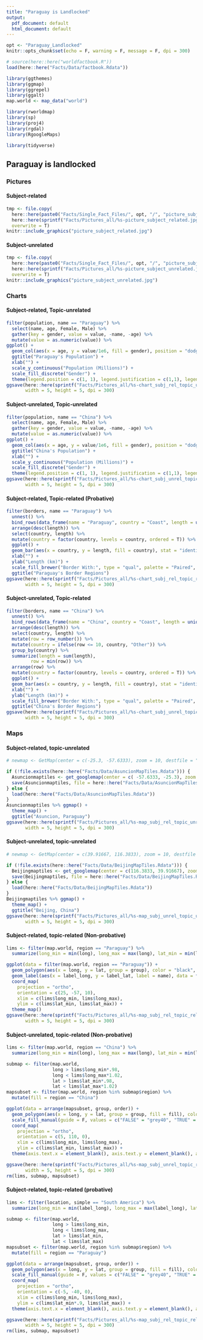 ```yaml
---
title: "Paraguay is Landlocked"
output: 
  pdf_document: default
  html_document: default
---
```


```r
opt <- "Paraguay_Landlocked"
knitr::opts_chunk$set(echo = F, warning = F, message = F, dpi = 300)

# source(here::here("worldfactbook.R"))
load(here::here("Facts/Data/factbook.Rdata"))

library(ggthemes)
library(ggmap)
library(ggrepel)
library(ggalt)
map.world <- map_data("world")

library(rworldmap)
library(sp)
library(proj4)
library(rgdal)
library(RgoogleMaps)

library(tidyverse)

```

## Paraguay is landlocked


### Pictures

#### Subject-related

```r
tmp <- file.copy(
  here::here(paste0("Facts/Single_Fact_Files/", opt, "/", "picture_subject_related.jpg")),
  here::here(sprintf("Facts/Pictures_all/%s-picture_subject_related.jpg", opt)), 
  overwrite = T)
knitr::include_graphics("picture_subject_related.jpg")
```
<!-- Source: http://www.moveabroadnow.com/wp-content/uploads/iguazu-falls-paraguay.jpg-->

#### Subject-unrelated

```r
tmp <- file.copy(
  here::here(paste0("Facts/Single_Fact_Files/", opt, "/", "picture_subject_unrelated.jpg")),
  here::here(sprintf("Facts/Pictures_all/%s-picture_subject_unrelated.jpg", opt)), 
  overwrite = T)
knitr::include_graphics("picture_subject_unrelated.jpg")
```
<!-- Source: https://upload.wikimedia.org/wikipedia/commons/f/f2/6990634-panda-hug.jpg -->

### Charts

#### Subject-related, Topic-unrelated

```r
filter(population, name == "Paraguay") %>%
  select(name, age, Female, Male) %>%
  gather(key = gender, value = value, -name, -age) %>%
  mutate(value = as.numeric(value)) %>%
ggplot() + 
  geom_col(aes(x = age, y = value/1e6, fill = gender), position = "dodge") + 
  ggtitle("Paraguay's Population") + 
  xlab("") + 
  scale_y_continuous("Population (Millions)") + 
  scale_fill_discrete("Gender") + 
  theme(legend.position = c(1, 1), legend.justification = c(1,1), legend.background = element_rect(fill = "transparent"))
ggsave(here::here(sprintf("Facts/Pictures_all/%s-chart_subj_rel_topic_unrel_nonprobative.png", opt)), 
       width = 5, height = 5, dpi = 300)
```

#### Subject-unrelated, Topic-unrelated

```r
filter(population, name == "China") %>%
  select(name, age, Female, Male) %>%
  gather(key = gender, value = value, -name, -age) %>%
  mutate(value = as.numeric(value)) %>%
ggplot() + 
  geom_col(aes(x = age, y = value/1e6, fill = gender), position = "dodge") + 
  ggtitle("China's Population") + 
  xlab("") + 
  scale_y_continuous("Population (Millions)") + 
  scale_fill_discrete("Gender") + 
  theme(legend.position = c(1, 1), legend.justification = c(1,1), legend.background = element_rect(fill = "transparent"))
ggsave(here::here(sprintf("Facts/Pictures_all/%s-chart_subj_unrel_topic_unrel_nonprobative.png", opt)), 
       width = 5, height = 5, dpi = 300)
```

#### Subject-related, Topic-related (Probative)

```r
filter(borders, name == "Paraguay") %>%
  unnest() %>%
  bind_rows(data_frame(name = "Paraguay", country = "Coast", length = unique(.$coast))) %>%
  arrange(desc(length)) %>%
  select(country, length) %>%
  mutate(country = factor(country, levels = country, ordered = T)) %>%
  ggplot() + 
  geom_bar(aes(x = country, y = length, fill = country), stat = "identity", color = "black") + 
  xlab("") + 
  ylab("Length (km)") + 
  scale_fill_brewer("Border With:", type = "qual", palette = "Paired", guide = F) +
  ggtitle("Paraguay's Border Regions")
ggsave(here::here(sprintf("Facts/Pictures_all/%s-chart_subj_rel_topic_rel_probative.png", opt)), 
       width = 5, height = 5, dpi = 300)
```

#### Subject-unrelated, Topic-related 

```r
filter(borders, name == "China") %>%
  unnest() %>%
  bind_rows(data_frame(name = "China", country = "Coast", length = unique(.$coast))) %>%
  arrange(desc(length)) %>%
  select(country, length) %>%
  mutate(row = row_number()) %>%
  mutate(country = ifelse(row <= 10, country, "Other")) %>%
  group_by(country) %>%
  summarize(length = sum(length), 
         row = min(row)) %>%
  arrange(row) %>%
  mutate(country = factor(country, levels = country, ordered = T)) %>%
  ggplot() + 
  geom_bar(aes(x = country, y = length, fill = country), stat = "identity", color = "black") + 
  xlab("") + 
  ylab("Length (km)") + 
  scale_fill_brewer("Border With:", type = "qual", palette = "Paired", guide = F) +
  ggtitle("China's Border Regions")
ggsave(here::here(sprintf("Facts/Pictures_all/%s-chart_subj_unrel_topic_rel_nonprobative.png", opt)), 
       width = 5, height = 5, dpi = 300)
```

### Maps

#### Subject-related, topic-unrelated

```r
# newmap <- GetMap(center = c(-25.3, -57.6333), zoom = 10, destfile = "AsuncionMap.png")

if (!file.exists(here::here("Facts/Data/AsuncionMapTiles.Rdata"))) {
  Asuncionmaptiles <- get_googlemap(center = c( -57.6333, -25.3), zoom = 10, maptype = "roadmap") 
  save(Asuncionmaptiles, file = here::here("Facts/Data/AsuncionMapTiles.Rdata"))
} else {
  load(here::here("Facts/Data/AsuncionMapTiles.Rdata"))
}
Asuncionmaptiles %>% ggmap() + 
  theme_map() + 
  ggtitle("Asuncion, Paraguay")
ggsave(here::here(sprintf("Facts/Pictures_all/%s-map_subj_rel_topic_unrel_nonprobative.png", opt)), 
       width = 5, height = 5, dpi = 300)


```

<!-- <img src="AsuncionMap.png" width="60%"/> -->

#### Subject-unrelated, topic-unrelated

```r
# newmap <- GetMap(center = c(39.91667, 116.3833), zoom = 10, destfile = "BeijingMap.png")

if (!file.exists(here::here("Facts/Data/BeijingMapTiles.Rdata"))) {
  Beijingmaptiles <- get_googlemap(center = c(116.3833, 39.91667), zoom = 10, maptype = "roadmap") 
  save(Beijingmaptiles, file = here::here("Facts/Data/BeijingMapTiles.Rdata"))
} else {
  load(here::here("Facts/Data/BeijingMapTiles.Rdata"))
}
Beijingmaptiles %>% ggmap() + 
  theme_map() + 
  ggtitle("Beijing, China")
ggsave(here::here(sprintf("Facts/Pictures_all/%s-map_subj_unrel_topic_unrel_nonprobative.png", opt)), 
       width = 5, height = 5, dpi = 300)

```

<!-- <img src="BeijingMap.png" width="60%"/> -->

#### Subject-related, topic-related (Non-probative)

```r
lims <- filter(map.world, region == "Paraguay") %>%
  summarize(long_min = min(long), long_max = max(long), lat_min = min(lat), lat_max = max(lat))

ggplot(data = filter(map.world, region == "Paraguay")) + 
  geom_polygon(aes(x = long, y = lat, group = group), color = "black", fill = "grey70") + 
  geom_label(aes(x = label_long, y = label_lat, label = name), data = filter(location, name == "Paraguay")) + 
  coord_map(
    projection = "ortho",
    orientation = c(25, -57, 10),
    xlim = c(lims$long_min, lims$long_max),
    ylim = c(lims$lat_min, lims$lat_max)) + 
  theme_map()
ggsave(here::here(sprintf("Facts/Pictures_all/%s-map_subj_rel_topic_rel_nonprobative.png", opt)), 
       width = 5, height = 5, dpi = 300)

```


#### Subject-unrelated, topic-related (Non-probative)

```r
lims <- filter(map.world, region == "China") %>%
  summarize(long_min = min(long), long_max = max(long), lat_min = min(lat), lat_max = max(lat))

submap <- filter(map.world, 
                 long > lims$long_min*.98, 
                 long < lims$long_max*1.02, 
                 lat > lims$lat_min*.98, 
                 lat < lims$lat_max*1.02)
mapsubset <- filter(map.world, region %in% submap$region) %>%
  mutate(fill = region == "China")

ggplot(data = arrange(mapsubset, group, order)) + 
  geom_polygon(aes(x = long, y = lat, group = group, fill = fill), color = "black") + 
  scale_fill_manual(guide = F, values = c("FALSE" = "grey40", "TRUE" = "darkgreen")) + 
  coord_map(
    projection = "ortho",
    orientation = c(5, 110, 0),
    xlim = c(lims$long_min, lims$long_max),
    ylim = c(lims$lat_min, lims$lat_max)) + 
  theme(axis.text.x = element_blank(), axis.text.y = element_blank(), axis.title = element_blank(), axis.ticks = element_blank())

ggsave(here::here(sprintf("Facts/Pictures_all/%s-map_subj_unrel_topic_rel_nonprobative.png", opt)), 
       width = 5, height = 5, dpi = 300)
rm(lims, submap, mapsubset)

```

#### Subject-related, topic-related (probative)

```r
lims <- filter(location, simple == "South America") %>%
  summarize(long_min = min(label_long), long_max = max(label_long), lat_min = min(label_lat), lat_max = max(label_lat))

submap <- filter(map.world, 
                 long > lims$long_min, 
                 long < lims$long_max, 
                 lat > lims$lat_min, 
                 lat < lims$lat_max)
mapsubset <- filter(map.world, region %in% submap$region) %>%
  mutate(fill = region == "Paraguay")

ggplot(data = arrange(mapsubset, group, order)) + 
  geom_polygon(aes(x = long, y = lat, group = group, fill = fill), color = "black") + 
  scale_fill_manual(guide = F, values = c("FALSE" = "grey40", "TRUE" = "darkgreen")) + 
  coord_map(
    projection = "ortho",
    orientation = c(-5, -40, 0),
    xlim = c(lims$long_min, lims$long_max),
    ylim = c(lims$lat_min*.9, lims$lat_max)) + 
  theme(axis.text.x = element_blank(), axis.text.y = element_blank(), axis.title = element_blank(), axis.ticks = element_blank())

ggsave(here::here(sprintf("Facts/Pictures_all/%s-map_subj_rel_topic_rel_probative.png", opt)), 
       width = 5, height = 5, dpi = 300)
rm(lims, submap, mapsubset)
```